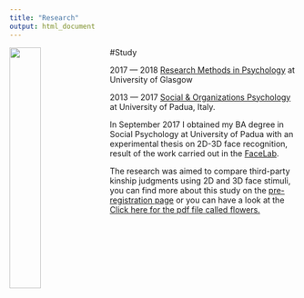 ```yaml
---
title: "Research"
output: html_document
---
```

<img src="images/uofg_plain.jpg" 
  style="width: 33%; 
       float: left;
       padding-right: 10px;
       padding-bottom: 400px">
       
#Study

  2017 — 2018 
  [Research Methods in Psychology](https://www.gla.ac.uk/postgraduate/taught/psychologicalscienceresearchmethodsof/) at University of Glasgow 
  
  
  2013 — 2017 
  [Social & Organizations Psychology](http://didattica.unipd.it/off/2016/LT/PS/PS1085) at University of Padua, Italy.


  In September 2017 I obtained my BA degree in Social Psychology at University of Padua with an experimental thesis on   2D-3D face recognition, result of the work carried out in the [FaceLab](facelab.org). 
  
  The research was aimed to compare third-party kinship judgments using 2D and 3D face stimuli, you can find more about this study on the [pre-registration page](https://osf.io/8xnt9/) or you can have a look at the <a href ="https://quercit.github.io/docs/Quercit_Poster.pdf">Click here for the pdf file called flowers.</a>
